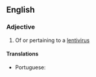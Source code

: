 ==English==

===Adjective===
{{en-adj}}

# {{lb|pt|virology}} Of or pertaining to a [[lentivirus]]

====Translations====
{{trans-top|of or pertaining to a lentivirus}}
* Portuguese: {{t|pt|lentiviral}}
{{trans-mid}}
{{trans-bottom}}